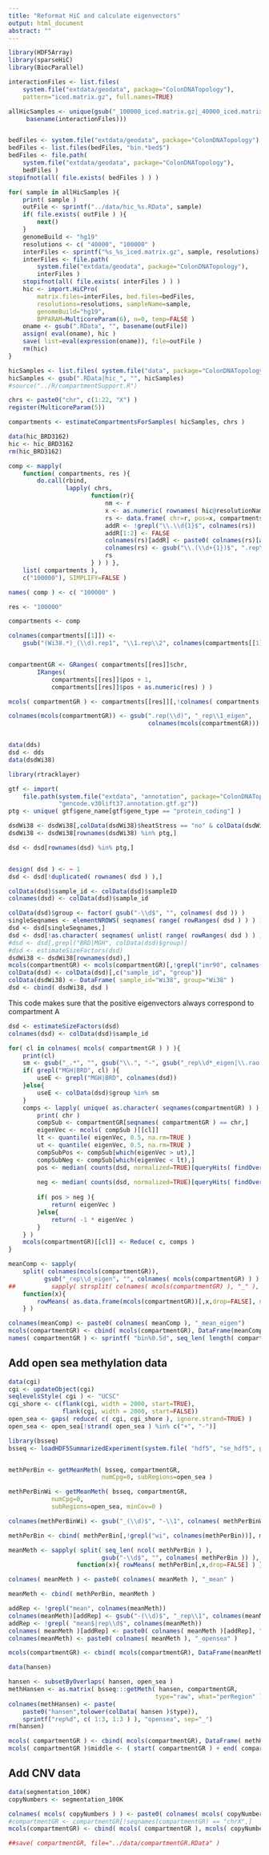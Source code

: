 ```yaml
---
title: "Reformat HiC and calculate eigenvectors"
output: html_document
abstract: ""
---
```


```r

library(HDF5Array)
library(sparseHiC)
library(BiocParallel)

```


```r

interactionFiles <- list.files(
    system.file("extdata/geodata", package="ColonDNATopology"),
    pattern="iced.matrix.gz", full.names=TRUE)

allHicSamples <- unique(gsub("_100000_iced.matrix.gz|_40000_iced.matrix.gz", "",
     basename(interactionFiles)))


bedFiles <- system.file("extdata/geodata", package="ColonDNATopology")
bedFiles <- list.files(bedFiles, "bin.*bed$")
bedFiles <- file.path(
    system.file("extdata/geodata", package="ColonDNATopology"),
    bedFiles )
stopifnot(all( file.exists( bedFiles ) ) )

for( sample in allHicSamples ){
    print( sample )
    outFile <- sprintf("../data/hic_%s.RData", sample)
    if( file.exists( outFile ) ){
        next()
    }
    genomeBuild <- "hg19"
    resolutions <- c( "40000", "100000" )
    interFiles <- sprintf("%s_%s_iced.matrix.gz", sample, resolutions)
    interFiles <- file.path(
        system.file("extdata/geodata", package="ColonDNATopology"),
        interFiles )
    stopifnot(all( file.exists( interFiles ) ) )
    hic <- import.HiCPro(
        matrix.files=interFiles, bed.files=bedFiles,
        resolutions=resolutions, sampleName=sample,
        genomeBuild="hg19",
        BPPARAM=MulticoreParam(6), n=0, temp=FALSE )
    oname <- gsub(".RData", "", basename(outFile))
    assign( eval(oname), hic )
    save( list=eval(expression(oname)), file=outFile )
    rm(hic)
}

```


```r

hicSamples <- list.files( system.file("data", package="ColonDNATopology"), pattern="^hic" )
hicSamples <- gsub(".RData|hic_", "", hicSamples)
#source("../R/compartmentSupport.R")

chrs <- paste0("chr", c(1:22, "X") )
register(MulticoreParam(5))

compartments <- estimateCompartmentsForSamples( hicSamples, chrs )

data(hic_BRD3162)
hic <- hic_BRD3162
rm(hic_BRD3162)

comp <- mapply(
    function( compartments, res ){
        do.call(rbind,
                lapply( chrs,
                       function(r){
                           nm <- r
                           x <- as.numeric( rownames( hic@resolutionNamedList[[res]][[nm]] ) )
                           rs <- data.frame( chr=r, pos=x, compartments[[r]] )
                           addR <- !grepl("\\.\\d{1}$", colnames(rs))
                           addR[1:2] <- FALSE
                           colnames(rs)[addR] <- paste0( colnames(rs)[addR], ".1" )
                           colnames(rs) <- gsub("\\.(\\d+{1})$", ".rep\\1", colnames(rs) )
                           rs
                       } ) ) },
    list( compartments ),
    c("100000"), SIMPLIFY=FALSE )

names( comp ) <- c( "100000" )

res <- "100000"

compartments <- comp

colnames(compartments[[1]]) <-
    gsub("(Wi38.*)_(\\d).rep1", "\\1.rep\\2", colnames(compartments[[1]]) )


compartmentGR <- GRanges( compartments[[res]]$chr,
        IRanges(
            compartments[[res]]$pos + 1,
            compartments[[res]]$pos + as.numeric(res) ) )

mcols( compartmentGR ) <- compartments[[res]][,!colnames( compartments[[res]] ) %in% c("chr", "pos")]

colnames(mcols(compartmentGR)) <- gsub(".rep(\\d)", "_rep\\1_eigen",
                                       colnames(mcols(compartmentGR)))



```

```r

data(dds)
dsd <- dds
data(dsdWi38)

library(rtracklayer)

gtf <- import(
    file.path(system.file("extdata", "annotation", package="ColonDNATopology"),
              "gencode.v30lift37.annotation.gtf.gz"))
ptg <- unique( gtf$gene_name[gtf$gene_type == "protein_coding"] )

dsdWi38 <- dsdWi38[,colData(dsdWi38)$heatStress == "no" & colData(dsdWi38)$brd4 == "none"]
dsdWi38 <- dsdWi38[rownames(dsdWi38) %in% ptg,]

dsd <- dsd[rownames(dsd) %in% ptg,]


design( dsd ) <- ~ 1
dsd <- dsd[!duplicated( rownames( dsd ) ),]

colData(dsd)$sample_id <- colData(dsd)$sampleID
colnames(dsd) <- colData(dsd)$sample_id

colData(dsd)$group <- factor( gsub("-\\d$", "", colnames( dsd )) )
singleSeqnames <- elementNROWS( seqnames( range( rowRanges( dsd ) ) ) ) == 1
dsd <- dsd[singleSeqnames,]
dsd <- dsd[!as.character( seqnames( unlist( range( rowRanges( dsd ) ) ) ) ) %in% "chrY",]
#dsd <- dsd[,grepl("BRD|MGH", colData(dsd)$group)]
#dsd <- estimateSizeFactors(dsd)
dsdWi38 <- dsdWi38[rownames(dsd),]
mcols(compartmentGR) <- mcols(compartmentGR)[,!grepl("imr90", colnames(mcols(compartmentGR)))]
colData(dsd) <- colData(dsd)[,c("sample_id", "group")]
colData(dsdWi38) <- DataFrame( sample_id="Wi38", group="Wi38" )
dsd <- cbind( dsdWi38, dsd )


```

This code makes sure that the positive eigenvectors always correspond to compartment A

```r

dsd <- estimateSizeFactors(dsd)
colnames(dsd) <- colData(dsd)$sample_id

for( cl in colnames( mcols( compartmentGR ) ) ){
    print(cl)
    sm <- gsub("_.*", "", gsub("\\.", "-", gsub("_rep\\d*_eigen|\\.rao|\\.0h", "", cl)))
    if( grepl("MGH|BRD", cl) ){
        useE <- grepl("MGH|BRD", colnames(dsd))
    }else{
        useE <- colData(dsd)$group %in% sm
    }
    comps <- lapply( unique( as.character( seqnames(compartmentGR) ) ), function(chr){
        print( chr )
        compSub <- compartmentGR[seqnames( compartmentGR ) == chr,]
        eigenVec <- mcols( compSub )[[cl]]
        lt <- quantile( eigenVec, 0.5, na.rm=TRUE )
        ut <- quantile( eigenVec, 0.5, na.rm=TRUE )
        compSubPos <- compSub[which(eigenVec > ut),]
        compSubNeg <- compSub[which(eigenVec < lt),]
        pos <- median( counts(dsd, normalized=TRUE)[queryHits( findOverlaps( rowRanges(dsd),
                                                                            compSubPos, type="within" ) ),useE])
        neg <- median( counts(dsd, normalized=TRUE)[queryHits( findOverlaps( rowRanges(dsd),
                                                                            compSubNeg, type="within" ) ),useE])
        if( pos > neg ){
            return( eigenVec )
        }else{
            return( -1 * eigenVec )
        }
    } )
    mcols(compartmentGR)[[cl]] <- Reduce( c, comps )
}

meanComp <- sapply(
    split( colnames(mcols(compartmentGR)),
          gsub("_rep\\d_eigen", "", colnames( mcols(compartmentGR) ) ) ),
##          sapply( strsplit( colnames( mcols(compartmentGR) ), "_" ), "[[", 1)),
    function(x){
        rowMeans( as.data.frame(mcols(compartmentGR))[,x,drop=FALSE], na.rm=TRUE )
    } )

colnames(meanComp) <- paste0( colnames( meanComp ), "_mean_eigen")
mcols(compartmentGR) <- cbind( mcols(compartmentGR), DataFrame(meanComp) )
names( compartmentGR ) <- sprintf( "bin%0.5d", seq_len( length( compartmentGR ) ) )

```

## Add open sea methylation data


```r

data(cgi)
cgi <- updateObject(cgi)
seqlevelsStyle( cgi ) <- "UCSC"
cgi_shore <- c(flank(cgi, width = 2000, start=TRUE),
               flank(cgi, width = 2000, start=FALSE))
open_sea <- gaps( reduce( c( cgi, cgi_shore ), ignore.strand=TRUE) )
open_sea <- open_sea[!strand( open_sea ) %in% c("+", "-")]

library(bsseq)
bsseq <- loadHDF5SummarizedExperiment(system.file( "hdf5", "se_hdf5", package="ColonDNATopology" ))


methPerBin <- getMeanMeth( bsseq, compartmentGR,
                          numCpg=0, subRegions=open_sea )

methPerBinWi <- getMeanMeth( bsseq, compartmentGR,
            numCpg=0,
            subRegions=open_sea, minCov=0 )

colnames(methPerBinWi) <- gsub("_(\\d)$", "-\\1", colnames( methPerBinWi ))

methPerBin <- cbind( methPerBin[,!grepl("wi", colnames(methPerBin))], methPerBinWi[,grepl("wi", colnames(methPerBinWi))] )

meanMeth <- sapply( split( seq_len( ncol( methPerBin ) ),
                          gsub("-\\d$", "", colnames( methPerBin )) ),
                   function(x){ rowMeans( methPerBin[,x,drop=FALSE] ) } )

colnames( meanMeth ) <- paste0( colnames( meanMeth ), "_mean" )

meanMeth <- cbind( methPerBin, meanMeth )

addRep <- !grepl("mean", colnames(meanMeth))
colnames(meanMeth)[addRep] <- gsub("-(\\d)$", "_rep\\1", colnames(meanMeth)[addRep])
addRep <- !grepl( "mean$|rep\\d$", colnames(meanMeth))
colnames( meanMeth )[addRep] <- paste0( colnames( meanMeth )[addRep], "_rep1" )
colnames(meanMeth) <- paste0( colnames( meanMeth ), "_opensea" )

mcols(compartmentGR) <- cbind( mcols(compartmentGR), DataFrame(meanMeth) )

data(hansen)

hansen <- subsetByOverlaps( hansen, open_sea )
methHansen <- as.matrix( bsseq:::getMeth( hansen, compartmentGR,
                                         type="raw", what="perRegion" ) )
colnames(methHansen) <- paste(
    paste0("hansen",tolower(colData( hansen )$type)),
    sprintf("rep%d", c( 1:3, 1:3 ) ), "opensea", sep="_")
rm(hansen)

mcols( compartmentGR ) <- cbind( mcols(compartmentGR), DataFrame( methHansen ) )
mcols( compartmentGR )$middle <- ( start( compartmentGR ) + end( compartmentGR ) ) / 2

```

## Add CNV data

```r
data(segmentation_100K)
copyNumbers <- segmentation_100K

colnames( mcols( copyNumbers ) ) <- paste0( colnames( mcols( copyNumbers ) ), "_coverage" )
#compartmentGR <- compartmentGR[!seqnames(compartmentGR) == "chrX",]
mcols(compartmentGR) <- cbind( mcols( compartmentGR ), mcols( copyNumbers ) )

##save( compartmentGR, file="../data/compartmentGR.RData" )

```
